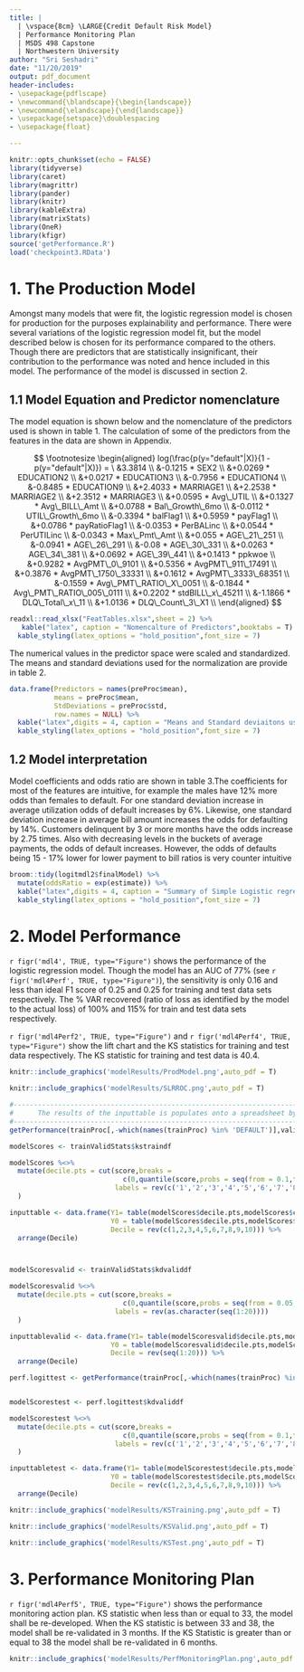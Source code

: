 ```yaml
---
title: |
  | \vspace{8cm} \LARGE{Credit Default Risk Model}
  | Performance Monitoring Plan
  | MSDS 498 Capstone
  | Northwestern University
author: "Sri Seshadri"
date: "11/20/2019"
output: pdf_document
header-includes:
- \usepackage{pdflscape}
- \newcommand{\blandscape}{\begin{landscape}}
- \newcommand{\elandscape}{\end{landscape}}
- \usepackage{setspace}\doublespacing
- \usepackage{float}

---
```


```r
knitr::opts_chunk$set(echo = FALSE)
library(tidyverse)
library(caret)
library(magrittr)
library(pander)
library(knitr)
library(kableExtra)
library(matrixStats)
library(OneR)
library(kfigr)
source('getPerformance.R')
load('checkpoint3.RData')
```

\newpage
\tableofcontents
\newpage

# 1. The Production Model

Amongst many models that were fit, the logistic regression model is chosen for production for the purposes explainability and performance. There were several variations of the logistic regression model fit, but the model described below is chosen for its performance compared to the others. Though there are predictors that are statistically insignificant, their contribution to the performance was noted and hence included in this model. The performance of the model is discussed in section 2. 

## 1.1 Model Equation and Predictor nomenclature

The model equation is shown below and the nomenclature of the predictors used is shown in table 1. The calculation of some of the predictors from the features in the data are shown in Appendix.

$$
  \footnotesize
  \begin{aligned}
  log(\frac{p(y="default"|X)}{1 -p(y="default"|X)}) = \ &3.3814 \\
  &-0.1215 * SEX2 \\
  &+0.0269 * EDUCATION2 \\
  &+0.0217 * EDUCATION3 \\
  &-0.7956 * EDUCATION4 \\
  &-0.8485 * EDUCATION9 \\
  &+2.4033 * MARRIAGE1 \\
  &+2.2538 * MARRIAGE2 \\
  &+2.3512 * MARRIAGE3 \\
  &+0.0595 * Avg\_UTIL \\
  &+0.1327 * Avg\_BILL\_Amt \\
  &+0.0788 * Bal\_Growth\_6mo \\
  &-0.0112 * UTIL\_Growth\_6mo \\
  &-0.3394 * balFlag1 \\
  &+0.5959 * payFlag1 \\
  &+0.0786 * payRatioFlag1 \\
  &-0.0353 * PerBALinc \\
  &+0.0544 * PerUTILinc \\
  &-0.0343 * Max\_Pmt\_Amt \\
  &+0.055 * AGE\_21\_251 \\
  &-0.0941 * AGE\_26\_291 \\
  &-0.08 * AGE\_30\_331 \\
  &+0.0263 * AGE\_34\_381 \\
  &+0.0692 * AGE\_39\_441 \\
  &+0.1413 * ppkwoe \\
  &+0.9282 * AvgPMT\_0\_9101 \\
  &+0.5356 * AvgPMT\_911\_17491 \\
  &+0.3876 * AvgPMT\_1750\_33331 \\
  &+0.1612 * AvgPMT\_3333\_68351 \\
  &-0.1559 * Avg\_PMT\_RATIO\_X\_0051 \\
  &-0.1844 * Avg\_PMT\_RATIO\_005\_0111 \\
  &+0.2202 * stdBILL\_x\_45211 \\
  &-1.1866 * DLQ\_Total\_x\_11 \\
  &+1.0136 * DLQ\_Count\_3\_X1 \\
\end{aligned}
 $$
 
```r
readxl::read_xlsx("FeatTables.xlsx",sheet = 2) %>% 
   kable("latex", caption = "Nomencalture of Predictors",booktabs = T) %>% 
  kable_styling(latex_options = "hold_position",font_size = 7)
```

The numerical values in the predictor space were scaled and standardized. The means and standard deviations used for the normalization are provide in table 2.

```r
data.frame(Predictors = names(preProc$mean),
           means = preProc$mean,
           StdDeviations = preProc$std,
           row.names = NULL) %>% 
  kable("latex",digits = 4, caption = "Means and Standard deviaitons used for normalization",booktabs = T) %>% 
  kable_styling(latex_options = "hold_position",font_size = 7)
```

## 1.2 Model interpretation 

Model coefficients and odds ratio are shown in table 3.The coefficients for most of the features are intuitive, for example the males have 12% more odds than females to default. For one standard deviation increase in average utilization odds of default increases by 6%. Likewise, one standard deviation increase in average bill amount increases the odds for defaulting by 14%. Customers delinquent by 3 or more months have the odds increase by 2.75 times. Also with decreasing levels in the buckets of average payments, the odds of default increases. However, the odds of defaults being 15 - 17% lower for lower payment to bill ratios is very counter intuitive

```r
broom::tidy(logitmdl2$finalModel) %>% 
  mutate(oddsRatio = exp(estimate)) %>% 
  kable("latex",digits = 4, caption = "Summary of Simple Logistic regression model",booktabs = T) %>% 
  kable_styling(latex_options = "hold_position",font_size = 7)


```

# 2. Model Performance

`r figr('mdl4', TRUE, type="Figure")` shows the performance of the logistic regression model. Though the model has an AUC of 77% (see `r figr('mdl4Perf', TRUE, type="Figure")`), the sensitivity is only 0.16 and less than ideal F1 score of 0.25 and 0.25 for training and test data sets respectively. The % VAR recovered (ratio of loss as identified by the model to the actual loss) of 100% and 115% for train and test data sets respectively.

 `r figr('mdl4Perf2', TRUE, type="Figure")` and `r figr('mdl4Perf4', TRUE, type="Figure")` show the lift chart and the KS statistics for training and test data respectively. The KS statistic for training and test data is 40.4.

```r
knitr::include_graphics('modelResults/ProdModel.png',auto_pdf = T)
```

```r
knitr::include_graphics('modelResults/SLRROC.png',auto_pdf = T)
```

```r

#---------------------------------------------------------------------------------------------------------------------------------
#      The results of the inputtable is populates onto a spreadsheet by Dr Bhatti named KS_GoofVdBad_Example.xlsx
#---------------------------------------------------------------------------------------------------------------------------------
getPerformance(trainProc[,-which(names(trainProc) %in% 'DEFAULT')],validProc[,-which(names(trainProc) %in% 'DEFAULT')],y_trainProc,validY,logitmdl2$finalModel, title = "Simple Logistic regression",,validBILL = creditdata$BILL_AMT1[creditdata$data.group==3],trainBILL = creditdata$BILL_AMT1[creditdata$data.group==1]) -> trainValidStats

modelScores <- trainValidStats$kstraindf

modelScores %<>%
  mutate(decile.pts = cut(score,breaks = 
                            c(0,quantile(score,probs = seq(from = 0.1,to= 0.9, by = 0.1)),1),
                          labels = rev(c('1','2','3','4','5','6','7','8','9','10')))
  )

inputtable <- data.frame(Y1= table(modelScores$decile.pts,modelScores$class)[,2],
                         Y0 = table(modelScores$decile.pts,modelScores$class)[,1],
                         Decile = rev(c(1,2,3,4,5,6,7,8,9,10))) %>% 
  arrange(Decile)



modelScoresvalid <- trainValidStats$kdvaliddf

modelScoresvalid %<>%
  mutate(decile.pts = cut(score,breaks = 
                            c(0,quantile(score,probs = seq(from = 0.05,to= 0.95, by = 0.05)),1),
                          labels = rev(as.character(seq(1:20))))
  )

inputtablevalid <- data.frame(Y1= table(modelScoresvalid$decile.pts,modelScoresvalid$class)[,2],
                         Y0 = table(modelScoresvalid$decile.pts,modelScoresvalid$class)[,1],
                         Decile = rev(seq(1:20))) %>% 
  arrange(Decile)

perf.logittest <- getPerformance(trainProc[,-which(names(trainProc) %in% 'DEFAULT')],testProc[,-which(names(trainProc) %in% 'DEFAULT')],y_trainProc,testY,logitmdl2$finalModel, title = "Simple Logistic regression",,validBILL = creditdata$BILL_AMT1[creditdata$data.group==2],trainBILL = creditdata$BILL_AMT1[creditdata$data.group==1])


modelScorestest <- perf.logittest$kdvaliddf

modelScorestest %<>%
  mutate(decile.pts = cut(score,breaks = 
                            c(0,quantile(score,probs = seq(from = 0.1,to= 0.9, by = 0.1)),1),
                          labels = rev(c('1','2','3','4','5','6','7','8','9','10')))
  )

inputtabletest <- data.frame(Y1= table(modelScorestest$decile.pts,modelScorestest$class)[,2],
                         Y0 = table(modelScorestest$decile.pts,modelScorestest$class)[,1],
                         Decile = rev(c(1,2,3,4,5,6,7,8,9,10))) %>% 
  arrange(Decile)
```


```r
knitr::include_graphics('modelResults/KSTraining.png',auto_pdf = T)
```

```r
knitr::include_graphics('modelResults/KSValid.png',auto_pdf = T)
```

```r
knitr::include_graphics('modelResults/KSTest.png',auto_pdf = T)
```

# 3. Performance Monitoring Plan

 `r figr('mdl4Perf5', TRUE, type="Figure")` shows the performance monitoring action plan. KS statistic when less than or equal to 33, the model shall be re-developed. When the KS statistic is between 33 and 38, the model shall be re-validated in 3 months. If the KS Statistic is greater than or equal to 38 the model shall be re-validated in 6 months.

```r
knitr::include_graphics('modelResults/PerfMonitoringPlan.png',auto_pdf = T)
```